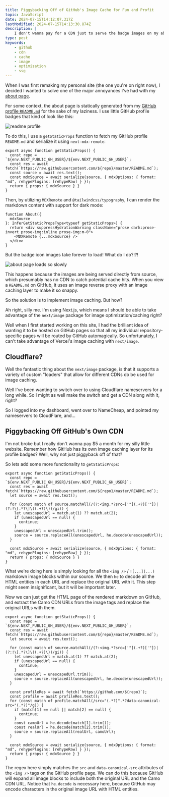 ```yaml
---
title: Piggybacking Off of GitHub's Image Cache for Fun and Profit
topic: JavaScript
date: 2024-07-15T14:12:07.317Z
lastModified: 2024-07-15T14:13:30.874Z
description: |
    I don't wanna pay for a CDN just to serve the badge images on my about page on this website. But if my about page is statically generated from my GitHub profile readme, then why not just piggyback off of their Camo CDN cache?
type: post
keywords:
    - github
    - cdn
    - cache
    - image
    - optimization
    - ssg
---
```


When I was first remaking my personal site (the one you're on right now), I decided I wanted to solve one of the major annoyances I've had with my [about page](https://amydev.me/about).

For some context, the about page is statically generated from my [GitHub profile `README.md`](https://github.com/amydevs) for the sake of my laziness. I use little GitHub profile badges that kind of look like this:

![readme profile](/blog/2024-07-15-piggyback-gh-camo/about.png)

To do this, I use a `getStaticProps` function to fetch my GitHub profile `README.md` and serialize it using `next-mdx-remote`:

```tsx
export async function getStaticProps() {
  const repo = `${env.NEXT_PUBLIC_GH_USER}/${env.NEXT_PUBLIC_GH_USER}`;
  const res = await fetch(`https://raw.githubusercontent.com/${repo}/master/README.md`);
  const source = await res.text();
  const mdxSource = await serialize(source, { mdxOptions: { format: "md", rehypePlugins: [rehypeRaw] } });
  return { props: { mdxSource } }
}
```

Then, by utilizing `MDXRemote` and `@tailwindcss/typography`, I can render the markdown content with support for dark mode:

```tsx
function About({
  mdxSource
}: InferGetStaticPropsType<typeof getStaticProps>) {
  return <div suppressHydrationWarning className="prose dark:prose-invert prose-img:inline prose-img:m-0">
    <MDXRemote {...mdxSource} />
  </div>
}
```

But the badge icon images take forever to load! What do I do?!?!

![about page loads so slowly](/blog/2024-07-15-piggyback-gh-camo/slow_load.gif)

This happens because the images are being served directly from source, which presumably has no CDN to catch potential cache hits. When you view a `README.md` on GitHub, it uses an image reverse proxy with an image caching layer to make it so snappy.

So the solution is to implement image caching. But how?

Ah right, silly me. I'm using Next.js, which means I should be able to take advantage of the `next/image` package for image optimization/caching right?

Well when I first started working on this site, I had the brilliant idea of wanting it to be hosted on GitHub pages so that all my individual repository-specific pages will be routed by GitHub automagically. So unfortunately, I can't take advantage of Vercel's image caching with `next/image`.

## Cloudflare?

Well the fantastic thing about the `next/image` package, is that it supports a variety of custom "loaders" that allow for different CDNs do be used for image caching.

Well I've been wanting to switch over to using Cloudflare nameservers for a long while. So I might as well make the switch and get a CDN along with it, right?

So I logged into my dashboard, went over to NameCheap, and pointed my nameservers to CloudFlare, and...

## Piggybacking Off GitHub's Own CDN

I'm not broke but I really don't wanna pay $5 a month for my silly little website. Remember how GitHub has its own image caching layer for its profile badges? Well, why not just piggyback off of that?

So lets add some more functionality to `getStaticProps`:

```tsx
export async function getStaticProps() {
  const repo = `${env.NEXT_PUBLIC_GH_USER}/${env.NEXT_PUBLIC_GH_USER}`;
  const res = await fetch(`https://raw.githubusercontent.com/${repo}/master/README.md`);
  let source = await res.text();

  for (const match of source.matchAll(/(?:<img.*?src=['"](.+?)['"])|(?:!\[.*?\]\((.+?)\))/gi)) {
    let unescapedUrl = match.at(1) ?? match.at(2);
    if (unescapedUrl == null) {
      continue;
    }
    unescapedUrl = unescapedUrl.trim();
    source = source.replaceAll(unescapedUrl, he.decode(unescapedUrl));
  }

  const mdxSource = await serialize(source, { mdxOptions: { format: "md", rehypePlugins: [rehypeRaw] } });
  return { props: { mdxSource } }
}
```

What we're doing here is simply looking for all the `<img />` / `![...](...)` markdown image blocks within our source. We then `he` to decode all the HTML entities in each URL and replace the original URL with it. This step might seem insignificant, but it will be important later.

Now we can just get the HTML page of the rendered markdown on GitHub, and extract the Camo CDN URLs from the image tags and replace the original URLs with them.

```tsx
export async function getStaticProps() {
  const repo = `${env.NEXT_PUBLIC_GH_USER}/${env.NEXT_PUBLIC_GH_USER}`;
  const res = await fetch(`https://raw.githubusercontent.com/${repo}/master/README.md`);
  let source = await res.text();

  for (const match of source.matchAll(/(?:<img.*?src=['"](.+?)['"])|(?:!\[.*?\]\((.+?)\))/gi)) {
    let unescapedUrl = match.at(1) ?? match.at(2);
    if (unescapedUrl == null) {
      continue;
    }
    unescapedUrl = unescapedUrl.trim();
    source = source.replaceAll(unescapedUrl, he.decode(unescapedUrl));
  }

  const profileRes = await fetch(`https://github.com/${repo}`);
  const profile = await profileRes.text();
  for (const match of profile.matchAll(/src="(.*?)".*?data-canonical-src="(.*?)"/g)) {
    if (match[1] == null || match[2] == null) {
      continue;
    }
    const camoUrl = he.decode(match[1].trim());
    const realUrl = he.decode(match[2].trim());
    source = source.replaceAll(realUrl, camoUrl);
  }

  const mdxSource = await serialize(source, { mdxOptions: { format: "md", rehypePlugins: [rehypeRaw] } });
  return { props: { mdxSource } }
}
```

The regex here simply matches the `src` and `data-canonical-src` attributes of the `<img />` tags on the GitHub profile page. We can do this because GitHub will expand all image blocks to include both the original URL and the Camo CDN URL. Notice that `he.decode` is necessary here, because GitHub may encode characters in the original image URL with HTML entities.